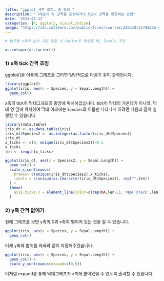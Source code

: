 ```yaml
---
title: "ggplot 세부 조정: 축 조정 "
description: "그래프와 축 간격을 조정하거나 tick 간격을 변경하는 방법"
date: '2023-02-12'
categories: [R, ggplot2, visualization]
image: "https://cdn.inflearn.com/public/files/courses/326318/51793d26-4a01-4b89-b729-a17c2876f4ef/Ggplot2-logo.png"
---
```


```r
# 범주형 x축의 순서 지정 원할 시 factor로 변경할 때, levels 지정

as.integer(as.factor())
```

### 1) x축 tick 간격 조정

ggplot()을 이용해 그래프를 그리면 일반적으로 다음과 같이 출력됩니다.

```r
library(ggplot2)
ggplot(iris, aes(x = Species, y = Sepal.Length)) +
  geom_col()
```

x축의 tick이 막대그래프의 중앙에 위치해있습니다. tick이 막대의 가운데가 아니라, 막대 양 옆에 위치하여 막대 아래에는 `Species`의 이름만 나타나게 하려면 다음과 같이 실행할 수 있습니다.

```r
library(data.table)
iris_dt <- as.data.table(iris)
iris_dt$Species2 <- as.integer(as.factor(iris_dt$Species))
iris_dt
x_ticks <- c(0, unique(iris_dt$Species2))+0.5
x_ticks
len <- length(x_ticks)

ggplot(iris_dt, aes(x = Species2, y = Sepal.Length)) +
  geom_col() +
  scale_x_continuous(
    breaks= c(unique(iris_dt$Species2),x_ticks),
    labels = c(unique(as.character(iris_dt$Species)), rep("",len))
  ) +
  theme(
    axis.ticks.x = element_line(color=c(rep(NA,len-1), rep('black',len)))
  )
```

### 2) y축 간격 없애기

원래 그래프를 보면 y축의 0과 x축이 떨어져 있는 것을 알 수 있습니다.

```r
ggplot(iris, aes(x = Species, y = Sepal.Length)) +
  geom_col()
```

이제 y축의 범위를 아래와 같이 지정해주겠습니다.

```r
ggplot(iris, aes(x = Species, y = Sepal.Length)) +
  geom_col() +
  scale_y_continuous(expand=c(0,0))
```

이처럼 expand를 통해 막대그래프가 x축에 붙어있을 수 있도록 출력할 수 있습니다.

